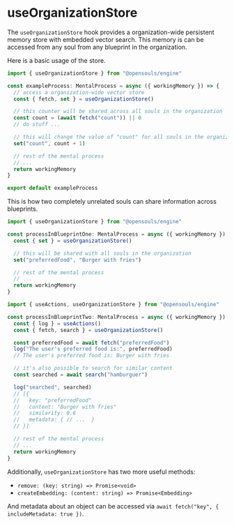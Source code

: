 # useOrganizationStore

The `useOrganizationStore` hook provides a organization-wide persistent memory store with embedded vector search. This memory is can be accessed from any soul from any blueprint in the organization.

Here is a basic usage of the store.

```typescript filename="exampleProcess.ts"
import { useOrganizationStore } from "@opensouls/engine"

const exampleProcess: MentalProcess = async ({ workingMemory }) => {
  // access a organization-wide vector store
  const { fetch, set } = useOrganizationStore()

  // this counter will be shared across all souls in the organization
  const count = (await fetch("count")) || 0
  // do stuff ...

  // this will change the value of "count" for all souls in the organization
  set("count", count + 1)

  // rest of the mental process
  // ...
  return workingMemory
}

export default exampleProcess
```

This is how two completely unrelated souls can share information across blueprints.

```typescript filename="processInBlueprintOne.ts" {1,4-7}
import { useOrganizationStore } from "@opensouls/engine"

const processInBlueprintOne: MentalProcess = async ({ workingMemory }) => {
  const { set } = useOrganizationStore()

  // this will be shared with all souls in the organization
  set("preferredFood", "Burger with fries")

  // rest of the mental process
  // ...
  return workingMemory
}
```

```typescript filename="processInBlueprintTwo.ts" {1,5-20}
import { useActions, useOrganizationStore } from "@opensouls/engine"

const processInBlueprintTwo: MentalProcess = async ({ workingMemory }) => {
  const { log } = useActions()
  const { fetch, search } = useOrganizationStore()

  const preferredFood = await fetch("preferredFood")
  log("The user's preferred food is:", preferredFood)
  // The user's preferred food is: Burger with fries

  // it's also possible to search for similar content
  const searched = await search("hamburguer")

  log("searched", searched)
  // [{
  //   key: "preferredFood"
  //   content: "Burger with fries"
  //   similarity: 0.6
  //   metadata: { // ...  }
  // }]

  // rest of the mental process
  // ...
  return workingMemory
}
```

Additionally, `useOrganizationStore` has two more useful methods:
- `remove: (key: string) => Promise<void>`
- `createEmbedding: (content: string) => Promise<Embedding>`

And metadata about an object can be accessed via `await fetch("key", { includeMetadata: true })`.